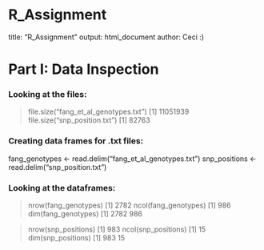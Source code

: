 # R_Assignment
title: "R_Assignment"
output: html_document
author: Ceci :)

# Part I: Data Inspection

### Looking at the files:

> file.size("fang_et_al_genotypes.txt")
[1] 11051939
> file.size("snp_position.txt")
[1] 82763

### Creating data frames for .txt files:

fang_genotypes <- read.delim("fang_et_al_genotypes.txt")
snp_positions <- read.delim("snp_position.txt")

### Looking at the dataframes:

> nrow(fang_genotypes)
[1] 2782
> ncol(fang_genotypes)
[1] 986
> dim(fang_genotypes)
[1] 2782  986

> nrow(snp_positions)
[1] 983
> ncol(snp_positions)
[1] 15
> dim(snp_positions)
[1] 983  15


